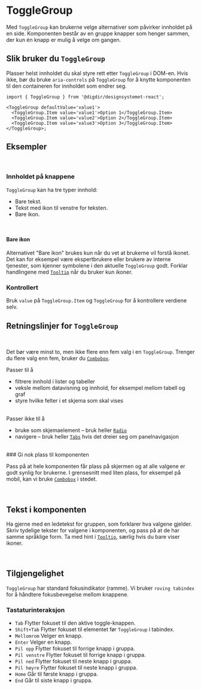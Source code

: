 

<Meta of={ToggleGroupStories} />

# ToggleGroup

Med `ToggleGroup` kan brukerne velge alternativer som påvirker innholdet på en side. Komponenten består av en gruppe knapper som henger sammen, der kun én knapp er mulig å velge om gangen.

<Primary />
<Controls />

## Slik bruker du `ToggleGroup`

Plasser helst innholdet du skal styre rett etter `ToggleGroup` i DOM-en. Hvis ikke, bør du bruke `aria-controls` på `ToggleGroup` for å knytte komponenten til den containeren for innholdet som endrer seg.

```tsx
import { ToggleGroup } from '@digdir/designsystemet-react';

<ToggleGroup defaultValue='value1'>
  <ToggleGroup.Item value='value1'>Option 1</ToggleGroup.Item>
  <ToggleGroup.Item value='value2'>Option 2</ToggleGroup.Item>
  <ToggleGroup.Item value='value3'>Option 3</ToggleGroup.Item>
</ToggleGroup>;
```

## Eksempler

<br />

### Innholdet på knappene
`ToggleGroup` kan ha tre typer innhold:
- Bare tekst.
- Tekst med ikon til venstre for teksten.
- Bare ikon.

<br />

#### Bare ikon
Alternativet "Bare ikon" brukes kun når du vet at brukerne vil forstå ikonet. Det kan for eksempel være ekspertbrukere eller brukere av interne tjenester, som kjenner symbolene i den aktuelle `ToggleGroup` godt. Forklar handlingene med [`Tooltip`](/docs/komponenter-tooltip--docs) når du bruker kun ikoner. 


<Canvas of={ToggleGroupStories.OnlyIcons} />

### Kontrollert
Bruk `value` på `ToggleGroup.Item` og `ToggleGroup` for å kontrollere verdiene selv.

<Canvas of={ToggleGroupStories.Kontrollert} />


## Retningslinjer for `ToggleGroup`

<br />

Det bør være minst to, men ikke flere enn fem valg i en `ToggleGroup`. Trenger du flere valg enn fem, bruker du [`Combobox`](/docs/komponenter-combobox--docs).

Passer til å

- filtrere innhold i lister og tabeller
- veksle mellom datavisning og innhold, for eksempel mellom tabell og graf
- styre hvilke felter i et skjema som skal vises

<br />
Passer ikke til å

- bruke som skjemaelement – bruk heller [`Radio`](/docs/komponenter-radio--docs)
- navigere – bruk heller [`Tabs`](/docs/komponenter-tabs--docs) hvis det dreier seg om panelnavigasjon
<br />
### Gi nok plass til komponenten

Pass på at hele komponenten får plass på skjermen og at alle valgene er godt synlig for brukerne. I grensesnitt med liten plass, for eksempel på mobil, kan vi bruke [`Combobox`](/docs/komponenter-combobox--docs) i stedet.

<br />

## Tekst i komponenten 

Ha gjerne med en ledetekst for gruppen, som forklarer hva valgene gjelder. Skriv tydelige tekster for valgene i komponenten, og pass på at de har samme språklige form. Ta med hint i [`Tooltip`](/docs/komponenter-tooltip--docs), særlig hvis du bare viser ikoner.

<br />

## Tilgjengelighet

`ToggleGroup` har standard fokusindikator (ramme).
Vi bruker `roving tabindex` for å håndtere fokusbevegelse mellom knappene.

### Tastaturinteraksjon 

- `Tab` Flytter fokuset til den aktive toggle-knappen.
- `Shift+Tab` Flytter fokuset til elementet før `ToggleGroup` i tabindex.
- `Mellomrom` Velger en knapp.
- `Enter` Velger en knapp.
- `Pil opp` Flytter fokuset til forrige knapp i gruppa.
- `Pil venstre` Flytter fokuset til forrige knapp i gruppa.
- `Pil ned` Flytter fokuset til neste knapp i gruppa.
- `Pil høyre` Flytter fokuset til neste knapp i gruppa.
- `Home` Går til første knapp i gruppa.
- `End` Går til siste knapp i gruppa.

